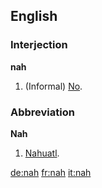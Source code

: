 ==English==

===Interjection===
'''nah'''
# (Informal) [[No]].

===Abbreviation===
'''Nah'''
# [[Nahuatl]].

[[de:nah]]
[[fr:nah]]
[[it:nah]]